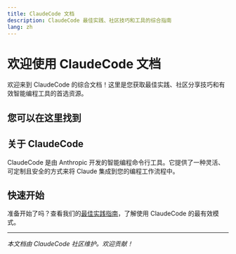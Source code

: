 ```yaml
---
title: ClaudeCode 文档
description: ClaudeCode 最佳实践、社区技巧和工具的综合指南
lang: zh
---
```


# 欢迎使用 ClaudeCode 文档

欢迎来到 ClaudeCode 的综合文档！这里是您获取最佳实践、社区分享技巧和有效智能编程工具的首选资源。

## 您可以在这里找到

<Cards>
  <Card 
    title="最佳实践" 
    description="学习使用 Claude 进行有效智能编程的成熟技术"
    href="/docs/zh/best-practices/claude-code-best-practices" 
  />
  <Card 
    title="社区技巧" 
    description="发现 ClaudeCode 社区分享的技巧和窍门"
    href="/docs/zh/community" 
  />
  <Card 
    title="提示词与工具" 
    description="访问精选的提示词和有用的工作流工具"
    href="/docs/zh/tools" 
  />
</Cards>

## 关于 ClaudeCode

ClaudeCode 是由 Anthropic 开发的智能编程命令行工具。它提供了一种灵活、可定制且安全的方式来将 Claude 集成到您的编程工作流程中。

## 快速开始

准备开始了吗？查看我们的[最佳实践指南](/docs/zh/best-practices/claude-code-best-practices)，了解使用 ClaudeCode 的最有效模式。

---

*本文档由 ClaudeCode 社区维护。欢迎贡献！*
